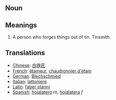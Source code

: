 == Noun ==

== Meanings ==

#A person who forges things out of tin. Tinsmith.

== Translations ==

*[[Chinese]]: [[白铁匠]]
*[[French]]: [[étameur]], [[chaudronnier d'étain]]
*[[German]]: [[Blechschmied]]
*[[Italian]]: [[lattoniere]]
*[[Latin]]: [[faber stanni]]
*[[Spanish]]: [[hojalatero]] ''m'', [[hojalatera]] ''f''